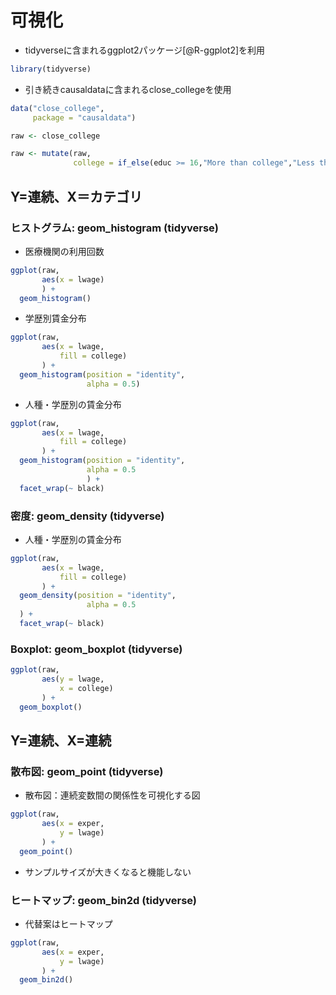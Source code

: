 # 可視化


- tidyverseに含まれるggplot2パッケージ[@R-ggplot2]を利用

```r
library(tidyverse)
```


- 引き続きcausaldataに含まれるclose_collegeを使用

```r
data("close_college",
     package = "causaldata")

raw <- close_college

raw <- mutate(raw,
              college = if_else(educ >= 16,"More than college","Less than college"))
```

## Y=連続、X＝カテゴリ

### ヒストグラム: geom_histogram (tidyverse)

- 医療機関の利用回数

```r
ggplot(raw, 
       aes(x = lwage)
       ) +
  geom_histogram()
```

- 学歴別賃金分布

```r
ggplot(raw, 
       aes(x = lwage,
           fill = college)
       ) +
  geom_histogram(position = "identity",
                 alpha = 0.5)
```

- 人種・学歴別の賃金分布

```r
ggplot(raw, 
       aes(x = lwage,
           fill = college)
       ) +
  geom_histogram(position = "identity",
                 alpha = 0.5
                 ) +
  facet_wrap(~ black)
```

### 密度: geom_density (tidyverse)

- 人種・学歴別の賃金分布

```r
ggplot(raw, 
       aes(x = lwage,
           fill = college)
       ) +
  geom_density(position = "identity",
                 alpha = 0.5
  ) +
  facet_wrap(~ black)
```

### Boxplot: geom_boxplot (tidyverse)

```r
ggplot(raw,
       aes(y = lwage,
           x = college)
       ) +
  geom_boxplot()
```

## Y=連続、X=連続

### 散布図: geom_point (tidyverse)

- 散布図：連続変数間の関係性を可視化する図

```r
ggplot(raw,
       aes(x = exper,
           y = lwage)
       ) +
  geom_point()
```

- サンプルサイズが大きくなると機能しない

### ヒートマップ: geom_bin2d (tidyverse)

- 代替案はヒートマップ

```r
ggplot(raw,
       aes(x = exper,
           y = lwage)
       ) +
  geom_bin2d()
```
